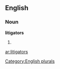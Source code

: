==English==

===Noun===
'''litigators'''

# {{plural of|[[litigator]]}}

[[Category:English plurals]]

[[ar:litigators]]